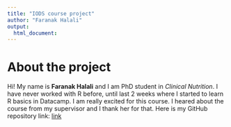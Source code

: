 ```yaml
---
title: "IODS course project"
author: "Faranak Halali"
output: 
  html_document:
---
```


# About the project

Hi! My name is **Faranak Halali** and I am PhD student in *Clinical Nutrition*. I have never worked with R before, until last 2 weeks where I started to learn R basics in Datacamp. I am really excited for this course. I heared about the course from my supervisor and I thank her for that. Here is my GitHub repository link: 
[link](https://github.com/faranakhalali/IODS-project/settings)




